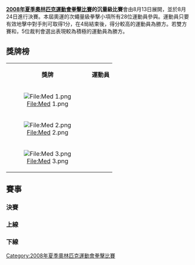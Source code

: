 {{2008年夏季奧林匹克運動會拳擊比賽}}

'''[[2008年夏季奧林匹克運動會拳擊比賽|2008年夏季奧林匹克運動會拳擊比賽]]的沉量級比賽'''會由8月13日展開，並於8月24日進行決賽。本屆奧運的次蠅量級拳擊小項所有28位運動員參與。運動員只要有效地擊中對手則可取得1分，在4局結束後，得分較高的運動員為勝方。若雙方賽和，5位裁判會選出表現較為積極的運動員為勝方。

== 獎牌榜 ==
{| class="wikitable"
|- bgcolor="#efefef"
| align="center"| '''獎牌'''
| align="center"| '''運動員'''
|-
| bgcolor="gold" align="center"| [[File:Med_1.png|File:Med 1.png]]
|{{flagIOCathlete|[[巴希特·萨尔谢克巴耶夫|巴希特·萨尔谢克巴耶夫]]|KAZ|2008年夏季}}
|-
| bgcolor="silver" align="center"| [[File:Med_2.png|File:Med 2.png]]
|{{flagIOCathlete|[[卡洛斯·邦托·苏亚雷斯|卡洛斯·邦托·苏亚雷斯]]|CUB|2008年夏季}}
|-
| rowspan=2 bgcolor="cc9966" align="center"| [[File:Med_3.png|File:Med 3.png]]
|{{flagIOCathlete|[[哈那提·斯拉木|哈那提·斯拉木]]|CHN|2008年夏季}}
|-
|{{flagIOCathlete|[[金贞珠|金贞珠]]|KOR|2008年夏季}}
|}

== 賽事 ==
=== 決賽 ===
{{4TeamBracket 
| RD1=4強
| RD2=決賽

| RD1-team1='''{{flagIOCathlete|[[卡洛斯·邦托·苏亚雷斯|卡洛斯·邦托·苏亚雷斯]]|CUB|2008年夏季}}'''
| RD1-score1='''17'''
| RD1-team2={{flagIOCathlete|[[哈那提·斯拉木|哈那提·斯拉木]]|CHN|2008年夏季}}
| RD1-score2=4

| RD1-team3='''{{flagIOCathlete|[[巴希特·萨尔谢克巴耶夫|巴希特·萨尔谢克巴耶夫]]|KAZ|2008年夏季}}'''
| RD1-score3='''10'''
| RD1-team4={{flagIOCathlete|[[金贞珠|金贞珠]]|KOR|2008年夏季}}
| RD1-score4=6

| RD2-team1={{flagIOCathlete|[[卡洛斯·邦托·苏亚雷斯|卡洛斯·邦托·苏亚雷斯]]|CUB|2008年夏季}}
| RD2-score1=9
| RD2-team2='''{{flagIOCathlete|[[巴希特·萨尔谢克巴耶夫|巴希特·萨尔谢克巴耶夫]]|KAZ|2008年夏季}}'''
| RD2-score2='''18'''
}}

=== 上線 ===
{{16TeamBracket-Compact-NoSeeds-Byes
| RD1=32強
| RD2=16強
| RD3=8強
| RD4=4強

| team-width=185
| score-width=20

| RD1-team07={{flagIOCathlete|'''[[比利·乔·桑德斯|比利·乔·桑德斯]]'''|GBR|2008年夏季}}
| RD1-score07='''14'''
| RD1-team08={{flagIOCathlete|[[阿德姆·克勒契奇|阿德姆·克勒契奇]]|TUR|2008年夏季}}
| RD1-score08=3

| RD1-team09='''{{flagIOCathlete|[[图雷诺·约翰逊|图雷诺·约翰逊]]|BAH|2008年夏季}}
| RD1-score09='''18'''
| RD1-team10={{flagIOCathlete|[[罗兰德·摩西|罗兰德·摩西]]|GRN|2008年夏季}}
| RD1-score10=3

| RD1-team11={{flagIOCathlete|[[希尔韦特·莱宁·希尔韦特·卡斯蒂略|希尔韦特·莱宁·希尔韦特·卡斯蒂略]]|DOM|2008年夏季}}
| RD1-score11=6
| RD1-team12='''{{flagIOCathlete|[[亚历山大·斯特列茨基|亚历山大·斯特列茨基]]|UKR|2008年夏季}}
| RD1-score12='''9

| RD1-team13={{flagIOCathlete|[[普雷舍斯·米基纳|普雷舍斯·米基纳]]|ZAM|2008年夏季}}
| RD1-score13=4
| RD1-team14='''{{flagIOCathlete|[[哈那提·斯拉木|哈那提·斯拉木]]|CHN|2008年夏季}}
| RD1-score14='''21

| RD1-team15={{flagIOCathlete|[[布鲁诺·弗拉维安·邦贡戈|布鲁诺·弗拉维安·邦贡戈]]|CAF|2008年夏季}}
| RD1-score15=2
| RD1-team16='''{{flagIOCathlete|[[约瑟夫·穆莱马|约瑟夫·穆莱马]]|CMR|2008年夏季}}
| RD1-score16='''17

| RD2-team01={{flagIOCathlete|[[农·汶尊侬|农·汶尊侬]]|THA|2008年夏季}}
| RD2-score01=10
| RD2-team02='''{{flagIOCathlete|[[胡沙姆·貝克爾·阿卜丁|胡沙姆·貝克爾·阿卜丁]]|EGY|2008年夏季}}'''
| RD2-score02='''11'''

| RD2-team03='''{{flagIOCathlete|[[卡洛斯·邦托·苏亚雷斯|卡洛斯·邦托·苏亚雷斯]]|CUB|2008年夏季}}'''
| RD2-score03='''13'''
| RD2-team04={{flagIOCathlete|[[比利·乔·桑德斯|比利·乔·桑德斯]]|GBR|2008年夏季}}
| RD2-score04=6

| RD2-team05='''{{flagIOCathlete|[[图雷诺·约翰逊|图雷诺·约翰逊]]|BAH|2008年夏季}}'''
| RD2-score05='''9'''
| RD2-team06={{flagIOCathlete|[[亚历山大·斯特列茨基|亚历山大·斯特列茨基]]|UKR|2008年夏季}}
| RD2-score06=4

| RD2-team07='''{{flagIOCathlete|[[哈那提·斯拉木|哈那提·斯拉木]]|CHN|2008年夏季}}'''
| RD2-score07='''9'''
| RD2-team08={{flagIOCathlete|[[约瑟夫·穆莱马|约瑟夫·穆莱马]]|CMR|2008年夏季}}
| RD2-score08=4

| RD3-team01={{flagIOCathlete|[[胡沙姆·貝克爾·阿卜丁|胡沙姆·貝克爾·阿卜丁]]|EGY|2008年夏季}}
| RD3-score01=2
| RD3-team02='''{{flagIOCathlete|[[卡洛斯·邦托·苏亚雷斯|卡洛斯·邦托·苏亚雷斯]]|CUB|2008年夏季}}'''
| RD3-score02='''10'''

| RD3-team03={{flagIOCathlete|[[图雷诺·约翰逊|图雷诺·约翰逊]]|BAH|2008年夏季}}
| RD3-score03=4
| RD3-team04='''{{flagIOCathlete|[[哈那提·斯拉木|哈那提·斯拉木]]|CHN|2008年夏季}}'''
| RD3-score04='''14'''

| RD4-team01='''{{flagIOCathlete|[[卡洛斯·邦托·苏亚雷斯|卡洛斯·邦托·苏亚雷斯]]|CUB|2008年夏季}}'''
| RD4-score01='''17'''
| RD4-team02={{flagIOCathlete|[[哈那提·斯拉木|哈那提·斯拉木]]|CHN|2008年夏季}}
| RD4-score02=4
}}

=== 下線 ===
{{16TeamBracket-Compact-NoSeeds-Byes
| RD1=32強
| RD2=16強
| RD3=8強
| RD4=4強

| team-width=185
| score-width=20


| RD1-team01={{flagIOCathlete|'''[[巴希特·萨尔谢克巴耶夫|巴希特·萨尔谢克巴耶夫]]|KAZ|2008年夏季}}
| RD1-score01='''20
| RD1-team02={{flagIOCathlete|[[亚当·特鲁皮什|亚当·特鲁皮什]]|CAN|2008年夏季}}
| RD1-score02=1


| RD1-team03='''{{flagIOCathlete|[[维塔列·格鲁萨奇|维塔列·格鲁萨奇]]|MDA|2008年夏季}}
| RD1-score03='''7
| RD1-team04={{flagIOCathlete|[[杰勒德·奥马霍尼|杰勒德·奥马霍尼]]|AUS|2008年夏季}}
| RD1-score04=2

| RD1-team05={{flagIOCathlete|[[阿里阿斯克尔·巴希罗夫|阿里阿斯克尔·巴希罗夫]]|TKM|2008年夏季}}
| RD1-score05=6
| RD1-team06={{flagIOCathlete|[[雅瓦·希盖尔|雅瓦·希盖尔]]|FRA|2008年夏季}}
| RD1-score06='''17'''

| RD1-team07={{flagIOCathlete|[[迈赫迪·哈勒西|迈赫迪·哈勒西]]|MAR|2008年夏季}}
| RD1-score07=3
| RD1-team08='''{{flagIOCathlete|[[迪尔绍德·马哈茂多夫|迪尔绍德·马哈茂多夫]]|UZB|2008年夏季}}
| RD1-score08='''11

| RD1-team09='''{{flagIOCathlete|[[迪米特里厄斯·安德雷德|迪米特里厄斯·安德雷德]]|USA|2008年夏季}}
| RD1-score09='''11
| RD1-team10={{flagIOCathlete|[[卡哈贝尔·季瓦尼亚|卡哈贝尔·季瓦尼亚]]|GEO|2008年夏季}}
| RD1-score10=9

| RD1-team11={{flagIOCathlete|[[穆然贾埃·卡苏托|穆然贾埃·卡苏托]]|NAM|2008年夏季}}
| RD1-score11=5
| RD1-team12='''{{flagIOCathlete|[[安德烈·巴拉诺夫|安德烈·巴拉诺夫]]|RUS|2008年夏季}}
| RD1-score12='''8

| RD1-team13={{flagIOCathlete|[[穆罕默德·努鲁济诺夫|穆罕默德·努鲁济诺夫]]|BLR|2008年夏季}}
| RD1-score13=2
| RD1-team14='''{{flagIOCathlete|[[约翰·杰克逊|约翰·杰克逊]]|ISV|2008年夏季}}
| RD1-score14='''4

| RD1-team15={{flagIOCathlete|[[雅克·罗伯特|雅克·罗伯特]]|GER|2008年夏季}}
| RD1-score15=11
| RD1-team16='''{{flagIOCathlete|[[金贞珠|金贞珠]]|KOR|2008年夏季}}
| RD1-score16='''+11'''

| RD2-team01='''{{flagIOCathlete|[[巴希特·萨尔谢克巴耶夫|巴希特·萨尔谢克巴耶夫]]|KAZ|2008年夏季}}'''
| RD2-score01='''RSCI'''
| RD2-team02={{flagIOCathlete|[[维塔列·格鲁萨奇|维塔列·格鲁萨奇]]|MDA|2008年夏季}}
| RD2-score02= 

| RD2-team03={{flagIOCathlete|[[雅瓦·希盖尔|雅瓦·希盖尔]]|FRA|2008年夏季}}
| RD2-score03=3
| RD2-team04='''{{flagIOCathlete|[[迪尔绍德·马哈茂多夫|迪尔绍德·马哈茂多夫]]|UZB|2008年夏季}}'''
| RD2-score04='''8

| RD2-team05='''{{flagIOCathlete|[[迪米特里厄斯·安德雷德|迪米特里厄斯·安德雷德]]|USA|2008年夏季}}
| RD2-score05='''14
| RD2-team06={{flagIOCathlete|[[安德烈·巴拉诺夫|安德烈·巴拉诺夫]]|RUS|2008年夏季}}
| RD2-score06=3

| RD2-team07={{flagIOCathlete|[[约翰·杰克逊|约翰·杰克逊]]|ISV|2008年夏季}}
| RD2-score07=0
| RD2-team08='''{{flagIOCathlete|[[金贞珠|金贞珠]]|KOR|2008年夏季}}
| RD2-score08='''10

| RD3-team01='''{{flagIOCathlete|[[巴希特·萨尔谢克巴耶夫|巴希特·萨尔谢克巴耶夫]]|KAZ|2008年夏季}}'''
| RD3-score01='''12'''
| RD3-team02={{flagIOCathlete|[[迪尔绍德·马哈茂多夫|迪尔绍德·马哈茂多夫]]|UZB|2008年夏季}}
| RD3-score02=7

| RD3-team03={{flagIOCathlete|[[迪米特里厄斯·安德雷德|迪米特里厄斯·安德雷德]]|USA|2008年夏季}}
| RD3-score03=9
| RD3-team04='''{{flagIOCathlete|[[金贞珠|金贞珠]]|KOR|2008年夏季}}'''
| RD3-score04='''11'''

| RD4-team01='''{{flagIOCathlete|[[巴希特·萨尔谢克巴耶夫|巴希特·萨尔谢克巴耶夫]]|KAZ|2008年夏季}}'''
| RD4-score01='''10'''
| RD4-team02={{flagIOCathlete|[[金贞珠|金贞珠]]|KOR|2008年夏季}}
| RD4-score02=6

}}

[[Category:2008年夏季奧林匹克運動會拳擊比賽|Category:2008年夏季奧林匹克運動會拳擊比賽]]
